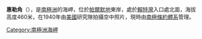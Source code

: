 {{coord|73|58|S|61|5|W|display=title}}

'''惠勒角'''（{{lang-en|Cape Wheeler}}），是[[南極洲|南極洲]]的海岬，位於[[帕爾默地|帕爾默地]]東岸，處於[[賴特灣_(帕爾默地)|賴特灣]]入口處北面，海拔高度460米，在1940年由[[美國|美國]]研究隊拍攝空中照片，現時由[[南極條約體系|南極條約體系]]管理。

{{Antarctica-geo-stub}}
[[Category:南極洲海岬|Category:南極洲海岬]]